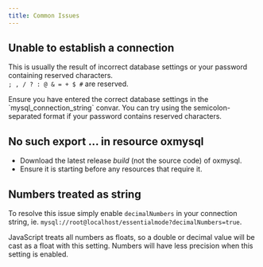 ```yaml
---
title: Common Issues
---
```



## Unable to establish a connection

This is usually the result of incorrect database settings or your password containing reserved characters.  
`; , / ? : @ & = + $ #` are reserved.

<Callout type="info">
  Ensure you have entered the correct database settings in the `mysql_connection_string` convar. You can try using the
  semicolon-separated format if your password contains reserved characters.
</Callout>

## No such export ... in resource oxmysql

- Download the latest release _build_ (not the source code) of oxmysql.
- Ensure it is starting before any resources that require it.

## Numbers treated as string

To resolve this issue simply enable `decimalNumbers` in your connection string, ie. `mysql://root@localhost/essentialmode?decimalNumbers=true`.

<Callout type="warning">
  JavaScript treats all numbers as floats, so a double or decimal value will be cast as a float with this setting.
  Numbers will have less precision when this setting is enabled.
</Callout>
